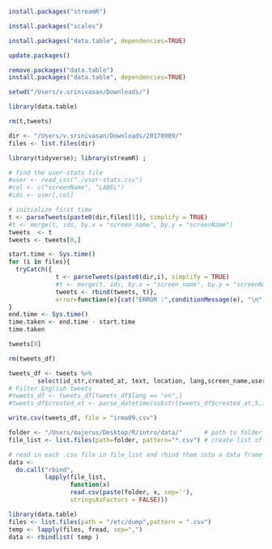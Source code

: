 ```r
install.packages("streamR")
```
```r
install.packages("scales")
```
```r
install.packages("data.table", dependencies=TRUE)
```
```r
update.packages() 
```
```r
remove.packages("data.table")
install.packages("data.table", dependencies=TRUE)
```

```r
setwd("/Users/v.srinivasan/Downloads/")
```


```r
library(data.table)
```

```r
rm(t,tweets)
```

```r
dir <- "/Users/v.srinivasan/Downloads/20170909/"
files <- list.files(dir)

library(tidyverse); library(streamR) ; 

# find the user-stats file
#user <- read_csv("./user-stats.csv")
#col <- c("screenName", "LABEL")
#ids <- user[,col]

# initialize first time
t <- parseTweets(paste0(dir,files[1]), simplify = TRUE)
#t <- merge(t, ids, by.x = "screen_name", by.y = "screenName")
tweets  <- t
tweets <- tweets[0,]

start.time <- Sys.time()
for (i in files){
  tryCatch({
             t <- parseTweets(paste0(dir,i), simplify = TRUE)
             #t <- merge(t, ids, by.x = "screen_name", by.y = "screenName")
             tweets <- rbind(tweets, t)}, 
             error=function(e){cat("ERROR :",conditionMessage(e), "\n")})
}
end.time <- Sys.time()
time.taken <- end.time - start.time
time.taken
```

```r
tweets[0]
```

```r
rm(tweets_df)
```



```r
tweets_df <- tweets %>%
        select(id_str,created_at, text, location, lang,screen_name,user_id_str)
# Filter English tweets
#tweets_df <- tweets_df[tweets_df$lang == "en",]
#tweets_df$created_at <- parse_datetime(substr(tweets_df$created_at,5,100), format = "%b %d %H:%M:%S %z %Y")
```

```r
write.csv(tweets_df, file = "irma09.csv")
```



```r
folder <- "/Users/majerus/Desktop/R/intro/data/"      # path to folder that holds multiple .csv files
file_list <- list.files(path=folder, pattern="*.csv") # create list of all .csv files in folder

# read in each .csv file in file_list and rbind them into a data frame called data 
data <- 
  do.call("rbind", 
          lapply(file_list, 
                 function(x) 
                 read.csv(paste(folder, x, sep=''), 
                 stringsAsFactors = FALSE)))
```



```r
library(data.table)  
files <- list.files(path = "/etc/dump",pattern = ".csv")
temp <- lapply(files, fread, sep=",")
data <- rbindlist( temp )
```


